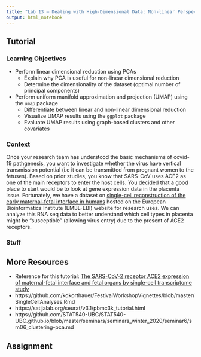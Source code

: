 ```yaml
---
title: "Lab 13 – Dealing with High-Dimensional Data: Non-linear Perspectives"
output: html_notebook
---
```


## Tutorial

### Learning Objectives

- Perform linear dimensional reduction using PCAs
  - Explain why PCA is useful for non-linear dimensional reduction
  - Determine the dimensionality of the dataset (optimal number of principal components)
- Perform uniform manifold approximation and projection (UMAP) using the `umap` package
  - Differentiate between linear and non-linear dimensional reduction
  - Visualize UMAP results using the `ggplot` package
  - Evaluate UMAP results using graph-based clusters and other covariates

### Context

Once your research team has understood the basic mechanisms of covid-19 pathgenesis, you want to investigate whether the virus have vertical transmission potential (i.e it can be transmitted from pregnant women to the fetuses). Based on prior studies, you know that SARS-CoV uses ACE2 as one of the main receptors to enter the host cells. You decided that a good place to start would be to look at gene expression data in the placenta issue. Fortunately, we have a dataset on [single-cell reconstruction of the early maternal-fetal interface in humans](https://www.ebi.ac.uk/arrayexpress/experiments/E-MTAB-6701/) hosted on the European Bioinformatics Institute (EMBL-EBI) website for research uses. We can analyze this RNA seq data to better understand which cell types in placenta might be "susceptible" (allowing virus entry) due to the present of ACE2 receptors.

### Stuff

## More Resources

- Reference for this tutorial: [The SARS-CoV-2 receptor ACE2 expression of maternal-fetal interface and fetal organs by single-cell transcriptome study](https://journals.plos.org/plosone/article?id=10.1371/journal.pone.0230295)
- https://github.com/kdkorthauer/FestivalWorkshopVignettes/blob/master/SingleCellAnalyses.Rmd
- https://satijalab.org/seurat/v3.1/pbmc3k_tutorial.html
- https://github.com/STAT540-UBC/STAT540-UBC.github.io/blob/master/seminars/seminars_winter_2020/seminar6/sm06_clustering-pca.md

## Assignment
